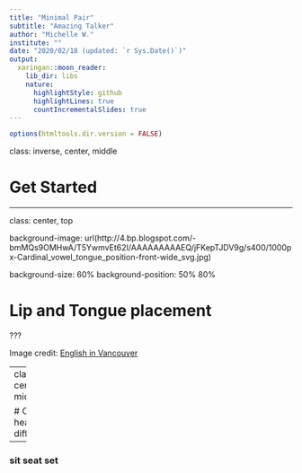 ```yaml
---
title: "Minimal Pair"
subtitle: "Amazing Talker"
author: "Michelle W."
institute: ""
date: "2020/02/18 (updated: `r Sys.Date()`)"
output:
  xaringan::moon_reader:
    lib_dir: libs
    nature:
      highlightStyle: github
      highlightLines: true
      countIncrementalSlides: true
---
```


```r
options(htmltools.dir.version = FALSE)
```


class: inverse, center, middle

# Get Started

---

class: center, top

background-image: url(http://4.bp.blogspot.com/-bmMQs9OMHwA/T5YwmvEt62I/AAAAAAAAAEQ/jFKepTJDV9g/s400/1000px-Cardinal_vowel_tongue_position-front-wide_svg.jpg)

background-size: 60%
background-position: 50% 80%

# Lip and Tongue placement

???

Image credit: [English in Vancouver](http://englishinvancouver.blogspot.com/2012/04/vowel-sounds_22.html)

---
class: center, middle

# Can you hear the difference?

--

### sit seat set



